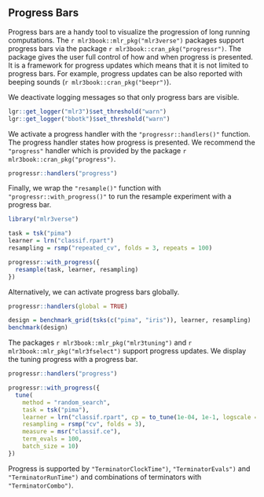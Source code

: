 ## Progress Bars {#progress-bars}

Progress bars are a handy tool to visualize the progression of long running computations.
The `r mlr3book::mlr_pkg("mlr3verse")` packages support progress bars via the package `r mlr3book::cran_pkg("progressr")`.
The package gives the user full control of how and when progress is presented.
It is a framework for progress updates which means that it is not limited to progress bars.
For example, progress updates can be also reported with beeping sounds (`r mlr3book::cran_pkg("beepr")`).

We deactivate logging messages so that only progress bars are visible.

```r
lgr::get_logger("mlr3")$set_threshold("warn")
lgr::get_logger("bbotk")$set_threshold("warn")
```

We activate a progress handler with the `"progressr::handlers()"` function.
The progress handler states how progress is presented.
We recommend the `"progress"` handler which is provided by the package `r mlr3book::cran_pkg("progress")`.

```r
progressr::handlers("progress")
```

Finally, we wrap the `"resample()"` function  with `"progressr::with_progress()"` to run the resample experiment with a progress bar.

```r
library("mlr3verse")

task = tsk("pima")
learner = lrn("classif.rpart")
resampling = rsmp("repeated_cv", folds = 3, repeats = 100)

progressr::with_progress({
  resample(task, learner, resampling)
})
```

Alternatively, we can activate progress bars globally.

```r
progressr::handlers(global = TRUE)

design = benchmark_grid(tsks(c("pima", "iris")), learner, resampling)
benchmark(design)
```

The packages `r mlr3book::mlr_pkg("mlr3tuning")` and `r mlr3book::mlr_pkg("mlr3fselect")` support progress updates.
We display the tuning progress with a progress bar.

```r
progressr::handlers("progress")

progressr::with_progress({
  tune(
    method = "random_search",
    task = tsk("pima"),
    learner = lrn("classif.rpart", cp = to_tune(1e-04, 1e-1, logscale = TRUE)),
    resampling = rsmp("cv", folds = 3),
    measure = msr("classif.ce"),
    term_evals = 100,
    batch_size = 10)
})
```

Progress is supported by `"TerminatorClockTime")`, `"TerminatorEvals")` and `"TerminatorRunTime")` and combinations of terminators with `"TerminatorCombo")`.
